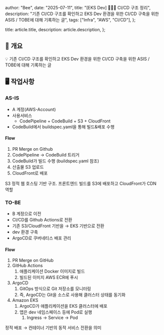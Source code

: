 
  author: "Bee",
  date: "2025-07-11",
  title: "[EKS Dev] 👨🏻‍💻 CI/CD 구조 정리",
  description:
    "기존 CI/CD 구조를 확인하고 EKS Dev 환경을 위한 CI/CD 구축을 위한 ASIS / TOBE에 대해 기록하는 글",
  tags: ["Infra", "AWS", "CI/CD"],
};

  title: article.title,
  description: article.description,
};


## 👀 개요

<aside>
  💡 기존 CI/CD 구조를 확인하고 EKS Dev 환경을 위한 CI/CD 구축을 위한 ASIS /
  TOBE에 대해 기록하는 글
</aside>

## 🖥️ 작업사항

### AS-IS

- A 계정(AWS-Account)
- 사용서비스
  - CodePipeline + CodeBuild + S3 + CloudFront
- CodeBuild에서 buildspec.yaml을 통해 빌드&배포 수행

<h4 className="text-lg font-bold">Flow</h4>

1. PR Merge on Github
2. CodePipeline → CodeBuild 트리거
3. CodeBuild가 빌드 수행 (buildspec.yaml 참조)
4. 산출물 S3 업로드
5. CloudFront로 배포

<MdxImage src="/postImg/eks-dev-ci-cd-1.png" alt="AWS CodePipeline CI/CD" />

S3 정적 웹 호스팅 기반 구조. 프론트엔드 빌드를 S3에 배포하고 CloudFront가 CDN 역할

### TO-BE

- B 계정으로 이전
- CI/CD를 Github Actions로 전환
- 기존 S3/CloudFront 기반을 → EKS 기반으로 전환
- dev 환경 구축
- ArgoCD로 쿠버네티스 배포 관리

<h4 className="text-lg font-bold">Flow</h4>

1. PR Merge on GitHub
2. GitHub Actions
   1. 애플리케이션 Docker 이미지로 빌드
   2. 빌드된 이미지 AWS ECR에 푸시
3. ArgoCD
   1. GitOps 방식으로 Git 저장소를 모니터링
   2. 즉, ArgoCD는 Git을 소스로 사용해 클러스터 상태를 동기화
4. Amazon EKS
   1. ArgoCD가 애플리케이션을 EKS 클러스터에 배포
   2. 앱은 dev 네임스페이스 등에 Pod로 실행
      1. Ingress → Service → Pod

<MdxImage src="/postImg/eks-dev-ci-cd-2.png" alt="GitHub Actions CI/CD" />

정적 배포 → 컨테이너 기반의 동적 서비스 전환을 의미
